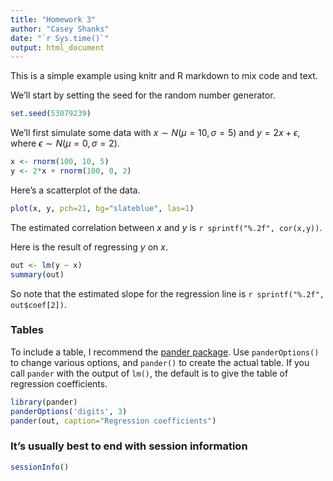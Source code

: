 ```yaml
---
title: "Homework 3"
author: "Casey Shanks"
date: "`r Sys.time()`"
output: html_document
---
```


This is a simple example using knitr and R markdown to mix code and
text.

We'll start by setting the seed for the random number generator.

```r
set.seed(53079239)
```

We'll first simulate some data with $x \sim N(\mu=10, \sigma=5)$ and
$y = 2x + \epsilon$, where $\epsilon \sim N(\mu=0, \sigma=2)$.

```r
x <- rnorm(100, 10, 5)
y <- 2*x + rnorm(100, 0, 2)
```

Here's a scatterplot of the data.

```r
plot(x, y, pch=21, bg="slateblue", las=1)
```

The estimated correlation between $x$ and $y$ is
`r sprintf("%.2f", cor(x,y))`.

Here is the result of regressing $y$ on $x$.

```r
out <- lm(y ~ x)
summary(out)
```

So note that the estimated slope for the regression line is
`r sprintf("%.2f", out$coef[2])`.

### Tables

To include a table, I recommend the
[pander package](http://rapporter.github.io/pander/#markdown-tables).
Use `panderOptions()` to change various options, and `pander()` to
create the actual table. If you call `pander` with the output of
`lm()`, the default is to give the table of regression coefficients.

```r
library(pander)
panderOptions('digits', 3)
pander(out, caption="Regression coefficients")
```

### It's usually best to end with session information

```r
sessionInfo()
```